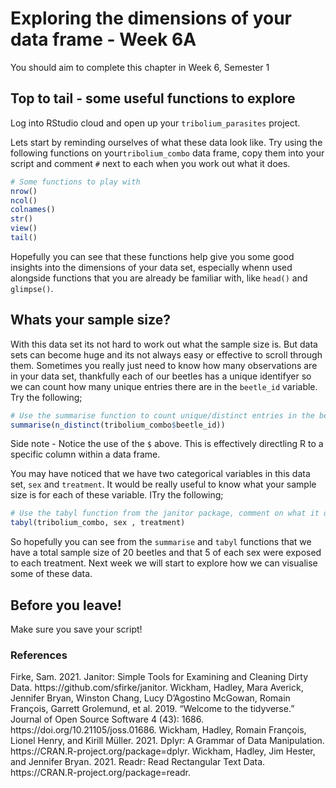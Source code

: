 # Exploring the dimensions of your data frame - Week 6A

You should aim to complete this chapter in Week 6, Semester 1

## Top to tail - some useful functions to explore

Log into RStudio cloud and open up your `tribolium_parasites` project. 

Lets start by reminding ourselves of what these data look like. Try using the following functions on your`tribolium_combo` data frame, copy them into your script and comment `#` next to each when you work out what it does. 

```r
# Some functions to play with
nrow()
ncol()
colnames()
str()
view()
tail()
```

Hopefully you can see that these functions help give you some good insights into the dimensions of your data set, especially whenn used alongside functions that you are already be familiar with, like `head()` and `glimpse()`. 

## Whats your sample size?

With this data set its not hard to work out what the sample size is. But data sets can become huge and its not always easy or effective to scroll through them. Sometimes you really just need to know how many observations are in your data set, thankfully each of our beetles has a unique identifyer so we can count how many unique entries there are in the `beetle_id` variable. Try the following;

```r
# Use the summarise function to count unique/distinct entries in the beetle_id column
summarise(n_distinct(tribolium_combo$beetle_id))
```

Side note - Notice the use of the `$` above. This is effectively directling R to a specific column within a data frame. 

You may have noticed that we have two categorical variables in this data set, `sex` and `treatment`. It would be really useful to know what your sample size is for each of these variable. ITry the following;

```r
# Use the tabyl function from the janitor package, comment on what it does. 
tabyl(tribolium_combo, sex , treatment)
```

So hopefully you can see from the `summarise` and `tabyl` functions that we have a total sample size of 20 beetles and that 5 of each sex were exposed to each treatment. Next week we will start to explore how we can visualise some of these data. 

## Before you leave!

Make sure you save your script!

### References

Firke, Sam. 2021. Janitor: Simple Tools for Examining and Cleaning Dirty Data. https://github.com/sfirke/janitor.
Wickham, Hadley, Mara Averick, Jennifer Bryan, Winston Chang, Lucy D’Agostino McGowan, Romain François, Garrett Grolemund, et al. 2019. “Welcome to the tidyverse.” Journal of Open Source Software 4 (43): 1686. https://doi.org/10.21105/joss.01686.
Wickham, Hadley, Romain François, Lionel Henry, and Kirill Müller. 2021. Dplyr: A Grammar of Data Manipulation. https://CRAN.R-project.org/package=dplyr.
Wickham, Hadley, Jim Hester, and Jennifer Bryan. 2021. Readr: Read Rectangular Text Data. https://CRAN.R-project.org/package=readr.
